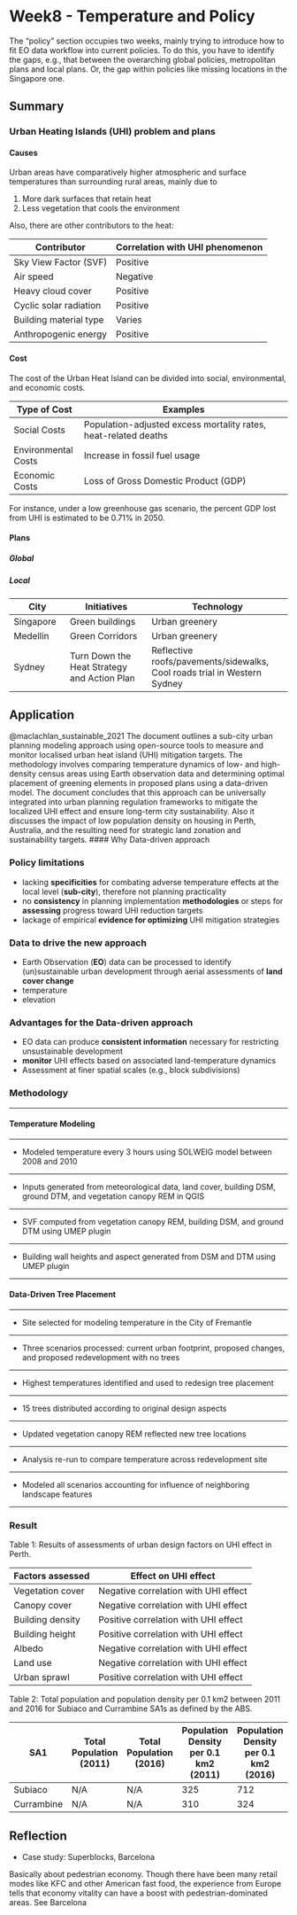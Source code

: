 # Week8 - Temperature and Policy

The "policy" section occupies two weeks, mainly trying to introduce how to fit EO data workflow into current policies. To do this, you have to identify the gaps, e.g., that between the overarching global policies, metropolitan plans and local plans. Or, the gap within policies like missing locations in the Singapore one.

## Summary

### Urban Heating Islands (UHI) problem and plans

#### Causes

Urban areas have comparatively higher atmospheric and surface temperatures than surrounding rural areas, mainly due to

1.  More dark surfaces that retain heat
2.  Less vegetation that cools the environment

Also, there are other contributors to the heat:

| Contributor            | Correlation with UHI phenomenon |
|------------------------|---------------------------------|
| Sky View Factor (SVF)  | Positive                        |
| Air speed              | Negative                        |
| Heavy cloud cover      | Positive                        |
| Cyclic solar radiation | Positive                        |
| Building material type | Varies                          |
| Anthropogenic energy   | Positive                        |

#### Cost

The cost of the Urban Heat Island can be divided into social, environmental, and economic costs.

| Type of Cost        | Examples                                                        |
|------------------|-----------------------------------------------------|
| Social Costs        | Population-adjusted excess mortality rates, heat-related deaths |
| Environmental Costs | Increase in fossil fuel usage                                   |
| Economic Costs      | Loss of Gross Domestic Product (GDP)                            |

For instance, under a low greenhouse gas scenario, the percent GDP lost from UHI is estimated to be 0.71% in 2050.

#### Plans

##### Global

##### Local

| City      | Initiatives                                 | Technology                                                               |
|---------------|---------------------|------------------------------------|
| Singapore | Green buildings                             | Urban greenery                                                           |
| Medellin  | Green Corridors                             | Urban greenery                                                           |
| Sydney    | Turn Down the Heat Strategy and Action Plan | Reflective roofs/pavements/sidewalks, Cool roads trial in Western Sydney |

## Application

@maclachlan_sustainable_2021 The document outlines a sub-city urban planning modeling approach using open-source tools to measure and monitor localised urban heat island (UHI) mitigation targets. The methodology involves comparing temperature dynamics of low- and high-density census areas using Earth observation data and determining optimal placement of greening elements in proposed plans using a data-driven model. The document concludes that this approach can be universally integrated into urban planning regulation frameworks to mitigate the localized UHI effect and ensure long-term city sustainability. Also it discusses the impact of low population density on housing in Perth, Australia, and the resulting need for strategic land zonation and sustainability targets. \#### Why Data-driven approach

### Policy limitations

-   lacking **specificities** for combating adverse temperature effects at the local level (**sub-city**), therefore not planning practicality
-   no **consistency** in planning implementation **methodologies** or steps for **assessing** progress toward UHI reduction targets
-   lackage of empirical **evidence for optimizing** UHI mitigation strategies

### Data to drive the new approach

-   Earth Observation (**EO**) data can be processed to identify (un)sustainable urban development through aerial assessments of **land cover change**
-   temperature
-   elevation

### Advantages for the Data-driven approach

-   EO data can produce **consistent information** necessary for restricting unsustainable development
-   **monitor** UHI effects based on associated land-temperature dynamics
-   Assessment at finer spatial scales (e.g., block subdivisions)

### Methodology

------------------------------------------------------------------------

#### Temperature Modeling

------------------------------------------------------------------------

-   Modeled temperature every 3 hours using SOLWEIG model between 2008 and 2010

------------------------------------------------------------------------

-   Inputs generated from meteorological data, land cover, building DSM, ground DTM, and vegetation canopy REM in QGIS

------------------------------------------------------------------------

-   SVF computed from vegetation canopy REM, building DSM, and ground DTM using UMEP plugin

------------------------------------------------------------------------

-   Building wall heights and aspect generated from DSM and DTM using UMEP plugin

------------------------------------------------------------------------

#### Data-Driven Tree Placement

------------------------------------------------------------------------

-   Site selected for modeling temperature in the City of Fremantle

------------------------------------------------------------------------

-   Three scenarios processed: current urban footprint, proposed changes, and proposed redevelopment with no trees

------------------------------------------------------------------------

-   Highest temperatures identified and used to redesign tree placement

------------------------------------------------------------------------

-   15 trees distributed according to original design aspects

------------------------------------------------------------------------

-   Updated vegetation canopy REM reflected new tree locations

------------------------------------------------------------------------

-   Analysis re-run to compare temperature across redevelopment site

------------------------------------------------------------------------

-   Modeled all scenarios accounting for influence of neighboring landscape features

------------------------------------------------------------------------

### Result

Table 1: Results of assessments of urban design factors on UHI effect in Perth.

| Factors assessed | Effect on UHI effect                 |
|------------------|--------------------------------------|
| Vegetation cover | Negative correlation with UHI effect |
| Canopy cover     | Negative correlation with UHI effect |
| Building density | Positive correlation with UHI effect |
| Building height  | Positive correlation with UHI effect |
| Albedo           | Negative correlation with UHI effect |
| Land use         | Negative correlation with UHI effect |
| Urban sprawl     | Positive correlation with UHI effect |

Table 2: Total population and population density per 0.1 km2 between 2011 and 2016 for Subiaco and Currambine SA1s as defined by the ABS.

| **SA1**    | **Total Population (2011)** | **Total Population (2016)** | **Population Density per 0.1 km2 (2011)** | **Population Density per 0.1 km2 (2016)** |
|--------------|--------------|--------------|----------------|----------------|
| Subiaco    | N/A                         | N/A                         | 325                                       | 712                                       |
| Currambine | N/A                         | N/A                         | 310                                       | 324                                       |

## Reflection

-   Case study: Superblocks, Barcelona

Basically about pedestrian economy. Though there have been many retail modes like KFC and other American fast food, the experience from Europe tells that economy vitality can have a boost with pedestrian-dominated areas. See Barcelona
